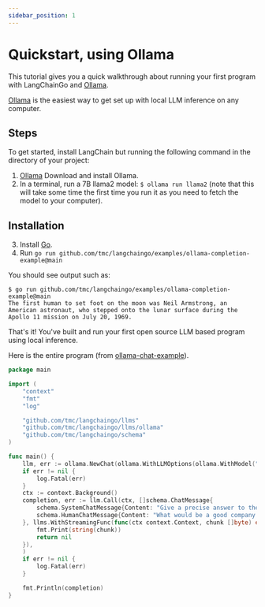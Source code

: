 ```yaml
---
sidebar_position: 1
---
```


# Quickstart, using Ollama

This tutorial gives you a quick walkthrough about running your first program with LangChainGo and [Ollama](https://ollama.ai/).

[Ollama](https://ollama.ai/) is the easiest way to get set up with local LLM inference on any computer.

## Steps

To get started, install LangChain but running the following command in the directory of your project:

1. [Ollama](https://ollama.ai/) Download and install Ollama.
2. In a terminal, run a 7B llama2 model: `$ ollama run llama2` (note that this will take some time the first time you run it as you need to fetch the model to your computer).
## Installation
3. Install [Go](https://go.dev/doc/install).
4. Run `go run github.com/tmc/langchaingo/examples/ollama-completion-example@main`

You should see output such as:

```shell
$ go run github.com/tmc/langchaingo/examples/ollama-completion-example@main
The first human to set foot on the moon was Neil Armstrong, an American astronaut, who stepped onto the lunar surface during the Apollo 11 mission on July 20, 1969.
```

That's it! You've built and run your first open source LLM based program using local inference.

Here is the entire program (from [ollama-chat-example](https://github.com/tmc/langchaingo/blob/main/examples/ollama-chat-example/ollama_chat_example.go)).

```go
package main

import (
	"context"
	"fmt"
	"log"

	"github.com/tmc/langchaingo/llms"
	"github.com/tmc/langchaingo/llms/ollama"
	"github.com/tmc/langchaingo/schema"
)

func main() {
	llm, err := ollama.NewChat(ollama.WithLLMOptions(ollama.WithModel("llama2")))
	if err != nil {
		log.Fatal(err)
	}
	ctx := context.Background()
	completion, err := llm.Call(ctx, []schema.ChatMessage{
		schema.SystemChatMessage{Content: "Give a precise answer to the question based on the context. Don't be verbose."},
		schema.HumanChatMessage{Content: "What would be a good company name a company that makes colorful socks? Give me 3 examples."},
	}, llms.WithStreamingFunc(func(ctx context.Context, chunk []byte) error {
		fmt.Print(string(chunk))
		return nil
	}),
	)
	if err != nil {
		log.Fatal(err)
	}

	fmt.Println(completion)
}
```

